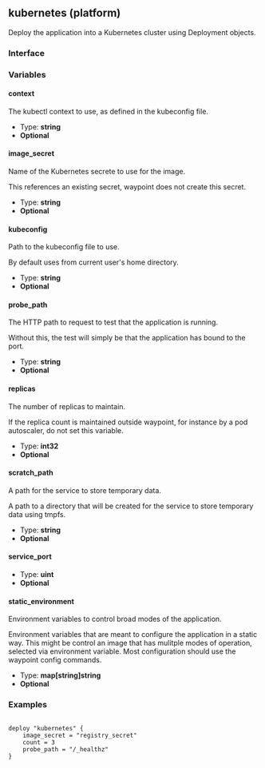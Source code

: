 ## kubernetes (platform)

Deploy the application into a Kubernetes cluster using Deployment objects.

### Interface

### Variables

#### context

The kubectl context to use, as defined in the kubeconfig file.

- Type: **string**
- **Optional**

#### image_secret

Name of the Kubernetes secrete to use for the image.

This references an existing secret, waypoint does not create this secret.

- Type: **string**
- **Optional**

#### kubeconfig

Path to the kubeconfig file to use.

By default uses from current user's home directory.

- Type: **string**
- **Optional**

#### probe_path

The HTTP path to request to test that the application is running.

Without this, the test will simply be that the application has bound to the port.

- Type: **string**
- **Optional**

#### replicas

The number of replicas to maintain.

If the replica count is maintained outside waypoint, for instance by a pod autoscaler, do not set this variable.

- Type: **int32**
- **Optional**

#### scratch_path

A path for the service to store temporary data.

A path to a directory that will be created for the service to store temporary data using tmpfs.

- Type: **string**
- **Optional**

#### service_port

- Type: **uint**
- **Optional**

#### static_environment

Environment variables to control broad modes of the application.

Environment variables that are meant to configure the application in a static way. This might be control an image that has mulitple modes of operation, selected via environment variable. Most configuration should use the waypoint config commands.

- Type: **map[string]string**
- **Optional**

### Examples

```

deploy "kubernetes" {
	image_secret = "registry_secret"
	count = 3
	probe_path = "/_healthz"
}

```
